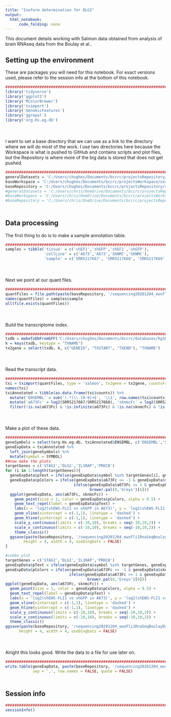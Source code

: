 ```yaml
---
title: "Isoform determination for DLG2"
output:
  html_notebook:
      code_folding: none
---
```


This document details working with Salmon data obtained from analysis of brain RNAseq data from the Boulay et al..

## Setting up the environment

These are packages you will need for this notebook. For exact versions used, please refer to the session info at the bottom of this notebook.

```r
##########################################################################################
library('tidyverse')
library('ggplot2')
library('RColorBrewer')
library('tximport')
library('GenomicFeatures')
library('ggrepel')
library('org.Hs.eg.db')
```

<div style="margin-bottom:50px;"></div>

I want to set a base directory that we can use as a link to the directory where we will do most of the work. I use two directories here because the Workspace is what is pushed to GitHub and contains scripts and plot files, but the Repository is where more of the big data is stored that does not get pushed.

```r
##########################################################################################
generalDatasets = 'C:/Users/chughes/Documents/bccrc/projectsRepository/generalDatasets'
baseWorkspace = 'C:/Users/chughes/Documents/bccrc/projectsWorkspace/sorensenLab/relatedToDlg2'
baseRepository = 'C:/Users/chughes/Documents/bccrc/projectsRepository/sorensenLab/relatedToDlg2'
#generalDatasets = 'C:/Users/chris/OneDrive/Documents/bccrc/projectsRepository/generalDatasets'
#baseWorkspace = 'C:/Users/chris/OneDrive/Documents/bccrc/projectsWorkspace/sorensenLab/relatedToYbx1'
#baseRepository = 'C:/Users/chris/OneDrive/Documents/bccrc/projectsRepository/sorensenLab/relatedToYbx1'
```

<div style="margin-bottom:50px;"></div>

## Data processing

The first thing to do is to make a sample annotation table.

```r
##########################################################################################
samples = tibble('tissue' = c('shEF1','shGFP','shEF1','shGFP'),
                 'cellLine' = c('A673','A673','SKNMC','SKNMC'),
                 'sample' = c('SRR5217667', 'SRR5217668', 'SRR5217669', 'SRR5217670'))
```

<div style="margin-bottom:50px;"></div>

Next we point at our quant files.

```r
##########################################################################################
quantFiles = file.path(paste(baseRepository, '/sequencing20201204_ewsFli1RnaSeqBoulayDataReprocessing', sep = ''), paste(samples$sample, '_quant', sep = ''), 'quant.sf')
names(quantFiles) = samples$sample
all(file.exists(quantFiles))
```

<div style="margin-bottom:50px;"></div>

Build the transcriptome index.

```r
##########################################################################################
txdb = makeTxDbFromGFF('C:/Users/chughes/Documents/bccrc/databases/hg38/gencode_gtf/hg38.gtf')
k = keys(txdb, keytype = "TXNAME")
tx2gene = select(txdb, k, c("GENEID", "TXSTART", "TXEND"), "TXNAME")
```

<div style="margin-bottom:50px;"></div>

Read the transcript data.

```r
##########################################################################################
txi = tximport(quantFiles, type = 'salmon', tx2gene = tx2gene, countsFromAbundance = 'scaledTPM')
names(txi)
txiAnnotated = tibble(as.data.frame(txi$counts)) %>%
  mutate('ENSEMBL' = sub('(.*)\\.[0-9]+$', '\\1', row.names(txi$counts))) %>%
  mutate('a673Fc' = log2(SRR5217667/SRR5217668), 'sknmcFc' = log2(SRR5217669/SRR5217670)) %>%
  filter(!is.na(a673Fc) & !is.infinite(a673Fc) & !is.na(sknmcFc) & !is.infinite(sknmcFc))
```

<div style="margin-bottom:50px;"></div>

Make a plot of these data.

```r
##########################################################################################
geneSymbols = select(org.Hs.eg.db, txiAnnotated$ENSEMBL, c('ENSEMBL','SYMBOL'), 'ENSEMBL') 
geneExpData = txiAnnotated %>%
  left_join(geneSymbols) %>%
  mutate(symbol = SYMBOL)
##now make the plots
targetGenes = c('STAG2','DLG2','IL1RAP','PRKCB')
for (i in 1:length(targetGenes)){
  geneExpData$pText = ifelse(geneExpData$symbol %in% targetGenes[i], geneExpData$symbol, '')
  geneExpData$pColors = ifelse(geneExpData$a673Fc <= -1 & geneExpData$sknmcFc <= -1, brewer.pal(8,'RdBu')[8],
                              ifelse(geneExpData$a673Fc >= 1 & geneExpData$sknmcFc >= 1, brewer.pal(8,'RdBu')[1],
                                     brewer.pal(8,'Greys')[6]))
  ggplot(geneExpData, aes(a673Fc, sknmcFc)) +
    geom_point(size = 1, color = geneExpData$pColors, alpha = 0.5) +
    geom_text_repel(label = geneExpData$pText) +
    labs(x = 'log2(shEWS-FLI1 vs shGFP in A673)', y = 'log2(shEWS-FLI1 vs shGFP in SKNMC)', title = paste(targetGenes[i], 'expression in Ewing sarcoma')) +
    geom_vline(xintercept = c(-1,1), linetype = 'dashed') +
    geom_hline(yintercept = c(-1,1), linetype = 'dashed') +
    scale_y_continuous(limits = c(-10,10), breaks = seq(-10,10,2)) +
    scale_x_continuous(limits = c(-10,10), breaks = seq(-10,10,2)) +
    theme_classic()
  ggsave(paste(baseRepository, '/sequencing20201204_ewsFli1RnaSeqBoulayDataReprocessing/scatter_',targetGenes[i],'SalmonRnaExpressionShEwsfli1.pdf', sep = ''),
        height = 4, width = 4, useDingbats = FALSE)
}

#combo plot
targetGenes = c('STAG2','DLG2','IL1RAP','PRKCB')
geneExpData$pText = ifelse(geneExpData$symbol %in% targetGenes, geneExpData$symbol, '')
geneExpData$pColors = ifelse(geneExpData$a673Fc <= -1 & geneExpData$sknmcFc <= -1, brewer.pal(8,'RdBu')[8],
                            ifelse(geneExpData$a673Fc >= 1 & geneExpData$sknmcFc >= 1, brewer.pal(8,'RdBu')[1],
                                    brewer.pal(8,'Greys')[6]))
ggplot(geneExpData, aes(a673Fc, sknmcFc)) +
  geom_point(size = 1, color = geneExpData$pColors, alpha = 0.5) +
  geom_text_repel(label = geneExpData$pText) +
  labs(x = 'log2(shEWS-FLI1 vs shGFP in A673)', y = 'log2(shEWS-FLI1 vs shGFP in SKNMC)', title = 'Bulk RNAseq counts') +
  geom_vline(xintercept = c(-1,1), linetype = 'dashed') +
  geom_hline(yintercept = c(-1,1), linetype = 'dashed') +
  scale_y_continuous(limits = c(-10,10), breaks = seq(-10,10,2)) +
  scale_x_continuous(limits = c(-10,10), breaks = seq(-10,10,2)) +
  theme_classic()
ggsave(paste(baseRepository, '/sequencing20201204_ewsFli1RnaSeqBoulayDataReprocessing/scatter_allTargetsSalmonRnaExpressionShEwsfli1.pdf', sep = ''),
      height = 4, width = 4, useDingbats = FALSE)
```

<div style="margin-bottom:50px;"></div>

Alright this looks good. Write the data to a file for use later on.

```r
##########################################################################################
write.table(geneExpData, paste(baseRepository, '/sequencing20201204_ewsFli1RnaSeqBoulayDataReprocessing/dataset_boulaySalmonRnaSeqProcessedData.csv', sep = ''),
            sep = ',', row.names = FALSE, quote = FALSE)
```

<div style="margin-bottom:50px;"></div>

## Session info

```r
##########################################################################################
sessionInfo()
```










